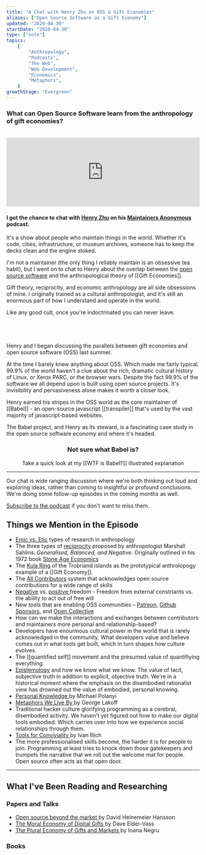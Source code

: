 ```yaml
---
title: "A Chat with Henry Zhu on OSS & Gift Economies"
aliases: ["Open Source Software as a Gift Economy"]
updated: "2020-04-30"
startDate: "2020-04-30"
type: ["note"]
topics:
    [
        "Anthropology",
        "Podcasts",
        "The Web",
        "Web Development",
        "Economics",
        "Metaphors",
    ]
growthStage: "Evergreen"
---
```


<SmallCenter>

### What can Open Source Software learn from the anthropology of gift economies?

<br />

</SmallCenter>

<iframe
    src="https://share.transistor.fm/e/9d389287"
    width="100%"
    height="180"
    frameborder="0"
    scrolling="no"
    seamless="true"
    style="width:100%; height:180px;"
></iframe>

<SmallCenter>

#### I got the chance to chat with <a href='https://www.henryzoo.com'>Henry Zhu</a> on his <a href="https://maintainersanonymous.com/">Maintainers Anonymous</a> podcast.

</SmallCenter>

It's a show about people who maintain things in the world. Whether it's code, cities, infrastructure, or museum archives, someone has to keep the decks clean and the engine stoked.

I'm not a maintainer (the only thing I reliably maintain is an obsessive tea habit), but I went on to chat to Henry about the overlap between the <a href="https://en.wikipedia.org/wiki/Open-source-software_movement">open source software</a> and the anthropological theory of [[Gift Economies]].

Gift theory, reciprocity, and economic anthropology are all side obsessions of mine. I originally trained as a cultural anthropologist, and it's still an enormous part of how I understand and operate in the world.

Like any good cult, once you're indoctrinated you can never leave.

<div style="padding-top: 1em;padding-bottom: 1em; margin: 0 auto; max-width:340px">

<BasicImage
    alt="Illustration of a gift and the open source software symbol"
    src="https://res.cloudinary.com/dg3gyk0gu/image/upload/v1593552785/maggieappleton.com/notes/spot_gift.png"
/>

</div>

Henry and I began discussing the parallels between gift economies and open source software (OSS) last summer.

At the time I barely knew anything about OSS. Which made me fairly typical. 99.9% of the world haven't a clue about the rich, dramatic cultural history of Linux, or Xerox PARC, or the browser wars. Despite the fact 99.9% of the software we all depend upon is built using open source projects. It's invisibility and pervasiveness alone makes it worth a closer look.

Henry earned his stripes in the OSS world as the core maintainer of [[Babel]] - an open-source javascript [[transpiler]] that's used by the vast majority of javascript-based websites.

The Babel project, and Henry as its steward, is a fascinating case study in the open source software economy and where it's headed.

<Center>

### Not sure what Babel is?

Take a quick look at my [[WTF is Babel?]] illustrated explanation

<BasicImage src="https://res.cloudinary.com/dg3gyk0gu/image/upload/c_scale,w_600/v1593552781/maggieappleton.com/notes/babel_crop.png" />

</Center>

---

Our chat is wide ranging discussion where we're both thinking out loud and exploring ideas, rather than coming to insightful or profound conclusions. We're doing some follow-up episodes in the coming months as well.

<p>
    <a href="https://maintainersanonymous.com/">Subscribe to the podcast</a> if
    you don't want to miss them.
</p>

## Things we Mention in the Episode

-   <a href="https://en.wikipedia.org/wiki/Emic_and_etic">Emic vs. Etic</a> types
    of research in anthropology
-   The three types of <a href="https://en.wikipedia.org/wiki/Reciprocity_(cultural_anthropology)">reciprocity</a> proposed by anthropologist Marshall Sahlins: _Generalised, Balanced, and Negative_. <Footnote idName={1}>Originally outlined in his 1972 book <a href="https://www.goodreads.com/book/show/28254.Stone_Age_Economics">Stone Age Economics</a></Footnote>
-   The <a href="https://en.wikipedia.org/wiki/Kula_ring">Kula Ring</a> of the Trobriand islands as the prototypical anthrolopogy example of a [[Gift Economy]].
-   The <a href="https://allcontributors.org/">All Contributors</a> system that acknowledges open source contributions for a wide range of skills
-   <a href="https://en.wikipedia.org/wiki/Negative_liberty">Negative</a> vs. <a href="https://en.wikipedia.org/wiki/Positive_liberty">
        positive
    </a> freedom - Freedom from external constriants vs. the ability to act out of
    free will
-   New tools that are enabling OSS communities – <a href="https://www.patreon.com/">Patreon</a>, <a href="https://github.com/sponsors">Github Sponsors</a>, and <a href="https://opencollective.com/">Open Collective</a>
-   How can we make the interactions and exchanges between contributors and maintainers more personal and relationship-based?
-   Developers have enourmous cultural power in the world that is rarely acknowledged in the community. What developers value and believe comes out in what tools get built, which in turn shapes how culture evolves.
-   The [[quantified self]] movement and the presumed value of quantifiying everything.
-   <a href="https://en.wikipedia.org/wiki/Epistemology">Epistemology</a> and how
    we know what we know. The value of tacit, subjective truth in addition to explicit,
    objective truth. We're in a historical moment where the emphasis on the disembodied
    rationalist view has drowned out the value of embodied, personal knowing.
-   <a href="https://www.goodreads.com/book/show/282032.Personal_Knowledge">
        Personal Knowledge
    </a> by Michael Polanyi
-   <a href="https://www.goodreads.com/book/show/34459.Metaphors_We_Live_By">
        Metaphors We Live By
    </a> by George Lakoff
-   Traditional hacker culture glorifying programming as a cerebral, disembodied activity.
    We haven't yet figured out how to make our digital tools embodied. Which carries over into how we experience social relationships through them.
-   <a href="https://www.goodreads.com/book/show/253076.Tools_for_Conviviality">
        Tools for Conviviality
    </a> by Ivan Illich
-   The more professionalised skills become, the harder it is for people to join. Programming at least tries to knock down those gatekeepers and trumpets the narrative that we roll out the welcome mat for people. Open source often acts as that open door.

---

## What I've Been Reading and Researching

### Papers and Talks

-   <a href="https://m.signalvnoise.com/open-source-beyond-the-market/">
        Open source beyond the market
    </a> by David Heinemeier Hansson
-   <a href="https://www.jstor.org/stable/26179346">
        The Moral Economy of Digital Gifts
    </a> by Dave Elder-Vass
-   <a href="https://www.researchgate.net/publication/326331925_The_Plural_economy_of_gifts_and_markets">
        The Plural Economy of Gifts and Markets
    </a> by Ioana Negru

### Books

<ResourceBook
    large
    url="https://en.wikipedia.org/wiki/The_Cathedral_and_the_Bazaar"
    img="https://upload.wikimedia.org/wikipedia/en/c/c4/Cathedral-and-the-Bazaar-book-cover.jpg"
    title="The Cathedral and the Bazaar"
    author="Eric Raymond"
    description="Perhaps the most infamous book on this topic, Raymond gives an insiders view of the history and practice of OS from the 1940s up to 1999. He proposes a foundational philosophy for the community, and a series of maxims for effective OS work."
/>

<ResourceBook
    large
    url="https://www.goodreads.com/book/show/14891812-coding-freedom"
    img="https://i.gr-assets.com/images/S/compressed.photo.goodreads.com/books/1354772013l/14891812.jpg"
    title="Coding Freedom: The Ethics and Aesthetics of Hacking"
    author="Gabriella Coleman"
    description="A distinctly anthropological exploration of OS, Coleman covers its history, philosophy, and cultural structures. Coleman is anthropologist specialising in open source hacker culture, Anonymous, 4chan, and all their tangential worlds"
/>

<ResourceBook
    large
    url="https://www.goodreads.com/book/show/201766.The_Gift"
    img="https://libcom.org/files/imagecache/article/images/library/9780415267496.jpg"
    title="The Gift"
    author="Marcell Mauss"
    description="An anthropological classic on gift theory and gift economies. Published in 1923, Marcel Mauss explores how systems of exchange work in traditional societies around the world in relation to politics, power, and kinship."
/>

<ResourceBook
    large
    url="https://www.goodreads.com/book/show/28254.Stone_Age_Economicst"
    img="https://i.pinimg.com/originals/2e/ef/ce/2eefce5879be547a45a152f3a74265cb.jpg"
    title="Stone Age Economics"
    author="Marshall Sahlins"
    description="A comparive study of economic structures exploring the wide variety found among hunter-gatherer societies. Discusses the meaning of affluence, material wealth, and how comminities build rituals around exchange and acts of reciprocity ."
/>

<ResourceBook
    large
    url="https://books.google.co.uk/books/about/Economies_and_cultures.html"
    img="https://images-na.ssl-images-amazon.com/images/I/51jDaNZSkCL._SX329_BO1,204,203,200_.jpg"
    title="Economies and Cultures: Foundations of Economic Anthropology"
    author="Richard Wilks"
    description="Okay, yes it's a textbook. But it's not as dry as most and gives a sweeping tour through the history of anthropological thought on economics, value systems, and social exchange."
/>
